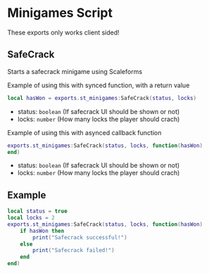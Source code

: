 
# Minigames Script

<ResourceLinks link="https://shop.stausi.com/package/6528185" />

<Callout type="info">
These exports only works client sided!
</Callout>

## SafeCrack

Starts a safecrack minigame using Scaleforms

Example of using this with synced function, with a return value

```lua
local hasWon = exports.st_minigames:SafeCrack(status, locks)
```

- status: `boolean` (If safecrack UI should be shown or not)
- locks: `number` (How many locks the player should crach)

Example of using this with asynced callback function

```lua
exports.st_minigames:SafeCrack(status, locks, function(hasWon)
end)
```

- status: `boolean` (If safecrack UI should be shown or not)
- locks: `number` (How many locks the player should crach)

## Example

```lua
local status = true  
local locks = 2    
exports.st_minigames:SafeCrack(status, locks, function(hasWon)
    if hasWon then
        print("Safecrack successful!")
    else
        print("Safecrack failed!")
    end
end)
```
